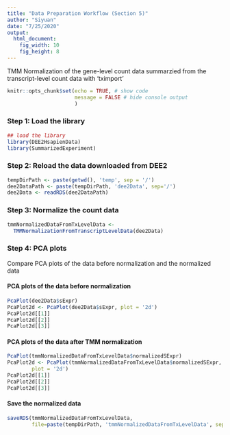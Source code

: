```yaml
---
title: "Data Preparation Workflow (Section 5)"
author: "Siyuan"
date: "7/25/2020"
output: 
  html_document:
    fig_width: 10
    fig_height: 8
---
```


TMM Normalization of the gene-level count data summarzied from the transcript-level count data with 'tximport'

```r
knitr::opts_chunk$set(echo = TRUE, # show code
                      message = FALSE # hide console output
                      )
```
### Step 1: Load the library
```r
## load the library
library(DEE2HsapienData)
library(SummarizedExperiment)
```

### Step 2: Reload the data downloaded from DEE2
```r
tempDirPath <- paste(getwd(), 'temp', sep = '/')
dee2DataPath <- paste(tempDirPath, 'dee2Data', sep='/')
dee2Data <- readRDS(dee2DataPath)
```

### Step 3: Normalize the count data
```r
tmmNormalizedDataFromTxLevelData <- 
  TMMNormalizationFromTranscriptLevelData(dee2Data)
```

### Step 4: PCA plots
Compare PCA plots of the data before normalization and the normalized data

#### PCA plots of the data before normalization
```r
PcaPlot(dee2Data$sExpr)
PcaPlot2d <- PcaPlot(dee2Data$sExpr, plot = '2d')
PcaPlot2d[[1]]
PcaPlot2d[[2]]
PcaPlot2d[[3]]
```

#### PCA plots of the data after TMM normalization
```r
PcaPlot(tmmNormalizedDataFromTxLevelData$normalizedSExpr)
PcaPlot2d <- PcaPlot(tmmNormalizedDataFromTxLevelData$normalizedSExpr, 
        plot = '2d')
PcaPlot2d[[1]]
PcaPlot2d[[2]]
PcaPlot2d[[3]]
```
#### Save the normalized data
```r
saveRDS(tmmNormalizedDataFromTxLevelData, 
        file=paste(tempDirPath, 'tmmNormalizedDataFromTxLevelData', sep='/'))
```